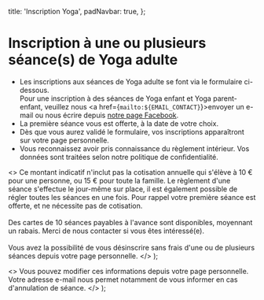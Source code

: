 
  title: 'Inscription Yoga',
  padNavbar: true,
};

# Inscription à une ou plusieurs séance(s) de Yoga adulte

* Les inscriptions aux séances de Yoga adulte se font via le formulaire ci-dessous.<br />
  Pour une inscription à des séances de Yoga enfant et Yoga parent-enfant,
  veuillez nous <a href={`mailto:${EMAIL_CONTACT}`}>envoyer un e-mail</a> ou
  nous écrire depuis <a href={FACEBOOK_PAGE_URL} target="_blank" rel="noreferrer nofollow">notre page Facebook</a>.
* La première séance vous est offerte, à la date de votre choix.
* Dès que vous aurez validé le formulaire, vos inscriptions apparaîtront sur
  <Link href="/mes-inscriptionsOld">votre page personnelle</Link>.
* Vous reconnaissez avoir pris connaissance du <Link href="/reglement-interieur">règlement intérieur</Link>.
  Vos données sont traitées selon notre <Link href="/confidentialite">politique de confidentialité</Link>.

<RegistrationPanel />

  <>
    Ce montant indicatif n'inclut pas la cotisation annuelle qui s'élève à 10 € pour une personne, ou 15 € pour toute la famille.
    Le règlement d'une séance s'effectue le jour-même sur place, il est également possible de régler toutes les séances en une fois.
    Pour rappel votre première séance est offerte, et ne nécessite pas de cotisation.
    <br />
    <br />
    Des cartes de 10 séances payables à l'avance sont disponibles, moyennant un rabais. Merci de nous contacter si vous êtes intéressé(e).
    <br />
    <br />
    Vous avez la possibilité de vous désinscrire sans frais d'une ou de plusieurs séances depuis votre page personnelle.
  </>
);

  <>
    Vous pouvez modifier ces informations depuis votre page personnelle.
    Votre adresse e-mail nous permet notamment de vous informer en cas d'annulation de séance.
  </>
);

